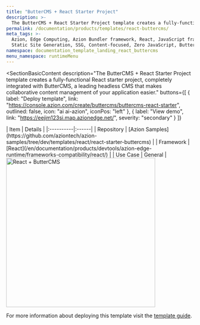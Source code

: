 ```yaml
---
title: "ButterCMS + React Starter Project"
description: >-
  The ButterCMS + React Starter Project template creates a fully-functional React starter project, completely integrated with ButterCMS, a leading headless CMS that makes collaborative content management of your application easier.
permalink: /documentation/products/templates/react-buttercms/
meta_tags: >-
  Azion, Edge Computing, Azion Bundler framework, React, JavaScript frameworks,
  Static Site Generation, SSG, Content-focused, Zero JavaScript, ButterCMS
namespace: documentation_template_landing_react_buttercms
menu_namespace: runtimeMenu
---
```



<SectionBasicContent
  description="The ButterCMS + React Starter Project template creates a fully-functional React starter project, completely integrated with ButterCMS, a leading headless CMS that makes collaborative content management of your application easier."
  buttons={[
    { label: "Deploy template", link: "https://console.azion.com/create/buttercms/buttercms-react-starter", outlined: false, icon: "ai ai-azion", iconPos: "left" },
    { label: "View demo", link: "https://eejim123si.map.azionedge.net/", severity: "secondary" }
  ]}
>
  <Fragment slot="content">
    <div style="flex: 1; min-width: 300px;">
      | Item | Details |
      |:----------|:------|
      | Repository | [Azion Samples](https://github.com/aziontech/azion-samples/tree/dev/templates/react/react-starter-buttercms) |
      | Framework | [React](/en/documentation/products/devtools/azion-edge-runtime/frameworks-compatibility/react/) |
      | Use Case | General |
    </div>
    <div style="display: flex; justify-content: center; align-items: center; flex: 1;">
      <img src="/assets/docs/images/uploads/template-showcase/react/butter-react-starter.png" width="400" alt="React + ButterCMS" style="min-width: 100%; max-width: 100%; height: auto;" />
    </div>
  </Fragment>
</SectionBasicContent>

For more information about deploying this template visit the [template guide](/en/documentation/products/guides/butter-templates-collection/).